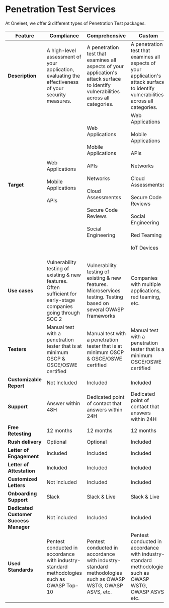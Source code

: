 # Penetration Test Services

At Oneleet, we offer **3** different types of Penetration Test packages.

| Feature | Compliance | Comprehensive | Custom
|-----|-----|-----|-----
| **Description** | A high-level assessment of your application, evaluating the effectiveness of your security measures. | A penetration test that examines all aspects of your application's attack surface to identify vulnerabilities across all categories. | A penetration test that examines all aspects of your application's attack surface to identify vulnerabilities across all categories.
| **Target** |Web Applications<br></br>Mobile Applications<br></br>APIs<br></br> | Web Applications<br></br>Mobile Applications<br></br>APIs<br></br>Networks<br></br>Cloud Assessmentss<br></br>Secure Code Reviews<br></br>Social Engineering<br></br> | Web Applications<br></br>Mobile Applications<br></br>APIs<br></br>Networks<br></br>Cloud Assessmentss<br></br>Secure Code Reviews<br></br>Social Engineering<br></br>Red Teaming<br></br>IoT Devices<br></br>
| **Use cases** | Vulnerability testing of existing & new features. Often sufficient for early-stage companies going through SOC 2 | Vulnerability testing of existing & new features. Microservices testing. Testing based on several OWASP frameworks | Companies with multiple applications, red teaming, etc.
| **Testers** | Manual test with a penetration tester that is at minimum OSCP & OSCE/OSWE certified | Manual test with a penetration tester that is at minimum OSCP & OSCE/OSWE certified | Manual test with a penetration tester that is at minimum OSCE/OSWE certified
| **Customizable Report** | Not Included | Included | Included
| **Support** | Answer within 48H | Dedicated point of contact that answers within 24H | Dedicated point of contact that answers within 24H
| **Free Retesting** | 12 months | 12 months | 12 months
| **Rush delivery** | Optional | Optional | Included
| **Letter of Engagement** | Included | Included | Included
| **Letter of Attestation** | Included | Included | Included
| **Customized Letters** | Not included | Included | Included
| **Onboarding Support** | Slack | Slack & Live | Slack & Live
| **Dedicated Customer Success Manager** | Not included | Included | Included
| **Used Standards** | Pentest conducted in accordance with industry-standard methodologies such as OWASP Top-10 | Pentest conducted in accordance with industry-standard methodologies such as OWASP WSTG, OWASP ASVS, etc. | Pentest conducted in accordance with industry-standard methodologies such as OWASP WSTG, OWASP ASVS, etc. |
